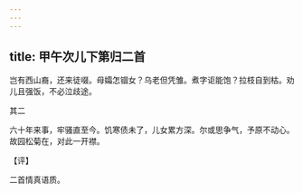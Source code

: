 ```yaml
---
---
---
```

title: 甲午次儿下第归二首
---







岂有西山裔，还来徒啜。母孀怎锢女？乌老但凭雏。煮字讵能饱？拉枝自到枯。劝儿且强饭，不必泣歧途。





其二


六十年来事，牢骚直至今。饥寒债未了，儿女累方深。尔或思争气，予原不动心。故园松菊在，对此一开襟。

【评】

二首情真语质。